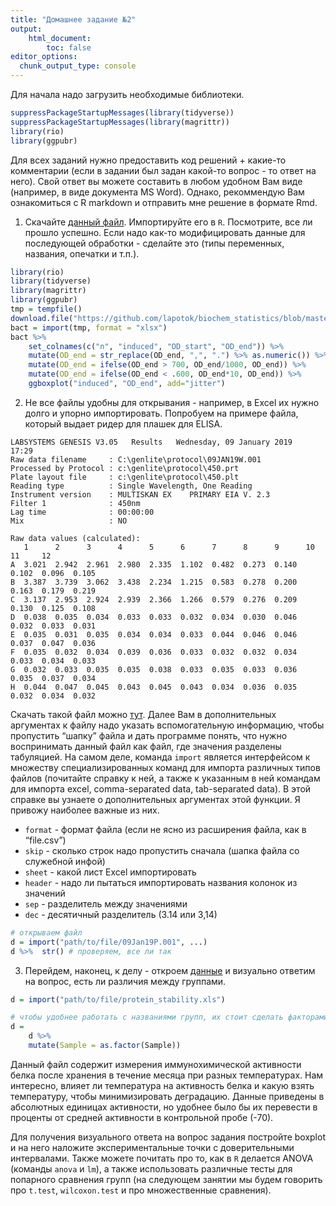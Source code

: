 ```yaml
---
title: "Домашнее задание №2"
output: 
    html_document:
        toc: false
editor_options: 
  chunk_output_type: console
---
```


Для начала надо загрузить необходимые библиотеки.

```r
suppressPackageStartupMessages(library(tidyverse))
suppressPackageStartupMessages(library(magrittr))
library(rio)
library(ggpubr)
```

Для всех заданий нужно предоставить код решений + какие-то комментарии (если в задании был задан какой-то вопрос - то ответ на него). Свой ответ вы можете составить в любом удобном Вам виде (например, в виде документа MS Word). Однако, рекоммендую Вам ознакомиться с R markdown и отправить мне решение в формате Rmd.


1. Скачайте [данный файл](https://github.com/lapotok/biochemstat2019/blob/master/data/bact_cells_bad.xlsx?raw=true). Импортируйте его в `R`. Посмотрите, все ли прошло успешно. Если надо как-то модифицировать данные для последующей обработки - сделайте это (типы переменных, названия, опечатки и т.п.).

```r
library(rio)
library(tidyverse)
library(magrittr)
library(ggpubr)
tmp = tempfile()
download.file("https://github.com/lapotok/biochem_statistics/blob/master/2018/lesson3/bact_cells_bad.xlsx?raw=true", tmp) 
bact = import(tmp, format = "xlsx")
bact %>% 
    set_colnames(c("n", "induced", "OD_start", "OD_end")) %>% 
    mutate(OD_end = str_replace(OD_end, ",", ".") %>% as.numeric()) %>%
    mutate(OD_end = ifelse(OD_end > 700, OD_end/1000, OD_end)) %>% 
    mutate(OD_end = ifelse(OD_end < .600, OD_end*10, OD_end)) %>% 
    ggboxplot("induced", "OD_end", add="jitter")
```

2. Не все файлы удобны для открывания - например, в Excel их нужно долго и упорно импортировать. Попробуем на примере файла, который выдает ридер для плашек для ELISA.

```
LABSYSTEMS GENESIS V3.05   Results   Wednesday, 09 January 2019   17:29
Raw data filename     : C:\genlite\protocol\09JAN19W.001
Processed by Protocol : c:\genlite\protocol\450.prt
Plate layout file     : c:\genlite\protocol\450.plt
Reading type          : Single Wavelength, One Reading
Instrument version    : MULTISKAN EX    PRIMARY EIA V. 2.3          
Filter 1              : 450nm
Lag time              : 00:00:00
Mix                   : NO

Raw data values (calculated):
   1      2      3      4      5      6      7      8      9      10     11     12     
A  3.021  2.942  2.961  2.980  2.335  1.102  0.482  0.273  0.140  0.102  0.096  0.105 
B  3.387  3.739  3.062  3.438  2.234  1.215  0.583  0.278  0.200  0.163  0.179  0.219 
C  3.137  2.953  2.924  2.939  2.366  1.266  0.579  0.276  0.209  0.130  0.125  0.108 
D  0.038  0.035  0.034  0.033  0.033  0.032  0.034  0.030  0.046  0.032  0.033  0.031 
E  0.035  0.031  0.035  0.034  0.034  0.033  0.044  0.046  0.046  0.037  0.047  0.036 
F  0.035  0.032  0.034  0.039  0.036  0.033  0.032  0.032  0.034  0.033  0.034  0.033 
G  0.032  0.033  0.035  0.035  0.038  0.033  0.035  0.033  0.036  0.035  0.037  0.034 
H  0.044  0.047  0.045  0.043  0.045  0.043  0.034  0.036  0.035  0.032  0.034  0.032 
```

Скачать такой файл можно [тут](https://github.com/lapotok/biochemstat2019/blob/master/data/plate_raw_data/09Jan19P.001?raw=true). Далее Вам в дополнительных аргументах к файлу надо указать вспомогательную информацию, чтобы пропустить "шапку" файла и дать программе понять, что нужно воспринимать данный файл как файл, где значения разделены табуляцией. На самом деле, команда `import` является интерфейсом к множеству специализированных команд для импорта различных типов файлов (почитайте справку к ней, а также к указанным в ней командам для импорта excel, comma-separated data, tab-separated data). В этой справке вы узнаете о дополнительных аргументах этой функции. Я привожу наиболее важные из них.

+ `format` - формат файла (если не ясно из расширения файла, как в "file.csv")
+ `skip` - сколько строк надо пропустить сначала (шапка файла со служебной инфой)
+ `sheet` - какой лист Excel импортировать
+ `header` - надо ли пытаться импортировать названия колонок из значений
+ `sep` - разделитель между значениями
+ `dec` - десятичный разделитель (3.14 или 3,14)

```r
# открываем файл
d = import("path/to/file/09Jan19P.001", ...)
d %>%  str() # проверяем, все ли так
```

3. Перейдем, наконец, к делу - откроем [данные](https://github.com/lapotok/biochemstat2019/blob/master/data/protein_stability.xlsx?raw=true) и визуально ответим на вопрос, есть ли различия между группами.

```r
d = import("path/to/file/protein_stability.xls")

# чтобы удобнее работать с названиями групп, их стоит сделать факторами
d = 
    d %>% 
    mutate(Sample = as.factor(Sample))
```

Данный файл содержит измерения иммунохимической активности белка после хранения в течение месяца при разных температурах. Нам интересно, влияет ли температура на активность белка и какую взять температуру, чтобы минимизировать деградацию. Данные приведены в абсолютных единицах активности, но удобнее было бы их перевести в проценты от средней активности в контрольной пробе (-70).

Для получения визуального ответа на вопрос задания постройте boxplot и на него наложите экспериментальные точки с доверительными интервалами. Также можете почитать про то, как в `R` делается ANOVA (команды `anova` и `lm`), а также использовать различные тесты для попарного сравнения групп (на следующем занятии мы будем говорить про `t.test`, `wilcoxon.test` и про множественные сравнения).